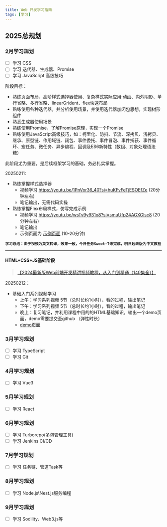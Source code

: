 ```yaml
---
title: Web 开发学习指南
tags: [学习]
---
```


## 2025总规划
### 2月学习规划
- [ ] 学习 CSS
- [ ] 学习 迭代器、生成器、Promise
- [ ] 学习 JavaScript 高级技巧

阶段目标：
+ 熟练页面布局、高阶样式选择器使用、复杂样式实际应用:动画、内外阴影、单行省略、多行省略、linearGrident、flex快速布局
+ 熟练使用各种迭代器，并分析使用场景，并使用迭代器加闭包思想，实现树形组件
+ 熟悉生成器使用场景
+ 熟练使用Promise，了解Promise原理，实现一个Promise
+ 熟练使用JavaScript高级技巧，如：柯里化、防抖、节流、深拷贝、浅拷贝、继承、原型链、作用域链、闭包、事件委托、事件冒泡、事件捕获、事件循环、宏任务、微任务、异步编程、回调及ES6新特性（数组、对象处理语法糖）

此阶段尤为重要，是后续框架学习的基础，务必扎实掌握。

20250211:
- 熟练掌握样式选择器
    - 视频学习 https://youtu.be/1PnVor36_40?si=huKFvFeTjESOEfZe (20分钟左右)
    - 笔记输出，无需代码实操
- 熟练掌握Flex布局样式，仿写完成示例
    - 视频学习 https://youtu.be/wsTv9y931o8?si=smuUfp24AGXGlsc8 (20分钟左右)
    - 笔记输出
    - 示例页面为 <a href="/pages/flex示例.html" target="_blank">示例页面</a> (10-20分钟)

<b>`学习总结：由于视频为英文转译，效果一般，今日任务Sweet-T未完成，明日起改版为中文教程`</b>

---

#### HTML+CSS+JS基础阶段
> <a href="https://www.bilibili.com/video/BV1c9HreeEVf/?p=59&share_source=copy_web&vd_source=bb2a31aa800bcc459f81e573c7be7a63" target="_blank">【2024最新版Web前端开发精讲视频教程，从入门到精通（140集全）】 </a>

20250212：
+ 基础入门系列视频学习
    - 上午：学习系列视频 5节（总时长约1小时），看的过程，输出笔记
    - 下午：学习系列视频 5节（总时长约1小时），看的过程，输出笔记
    - 晚上：复习笔记，并利用课程中用的的HTML基础知识，输出一个demo页面，demo需要提交至github （弹性时长）
    - <a href="/pages/20250212demo.html" target="_blank">demo页面</a>
### 3月学习规划
- [ ] 学习 TypeScript
- [ ] 学习 Git

### 4月学习规划
- [ ] 学习 Vue3

### 5月学习规划
- [ ] 学习 React

### 6月学习规划
- [ ] 学习 Turborepo(多包管理工具)
- [ ] 学习 Jenkins CI/CD

### 7月学习规划
- [ ] 学习 任务链、管道Task等

### 8月学习规划
- [ ] 学习 Node.js\Nest.js服务编程

### 9月学习规划
- [ ] 学习 Sodility、Web3.js等
